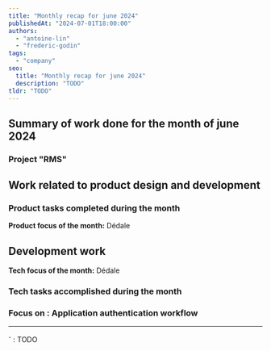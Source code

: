 ```yaml
---
title: "Monthly recap for june 2024"
publishedAt: "2024-07-01T18:00:00"
authors:
  - "antoine-lin"
  - "frederic-godin"
tags:
  - "company"
seo:
  title: "Monthly recap for june 2024"
  description: "TODO"
tldr: "TODO"
---
```


## Summary of work done for the month of june 2024

### Project "RMS"

## Work related to product design and development

### Product tasks completed during the month

**Product focus of the month:** Dédale

## Development work

**Tech focus of the month:** Dédale

### Tech tasks accomplished during the month


### Focus on : Application authentication workflow


---

<sup>-</sup> : TODO
